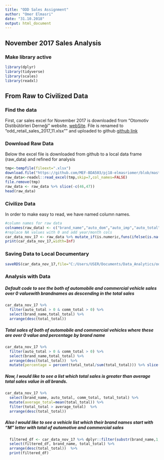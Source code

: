 ---
title: "ODD Sales Assignment"
author: "Omer Elmasri"
date: "31.10.2018"
output: html_document
---
## November 2017  Sales Analysis 


### Make library active
```{r message = FALSE}
library(dplyr)
library(tidyverse)
library(scales)
library(readxl)
```

## From Raw to Civilized Data

### Find the data
  First, car sales excel for November 2017 is downloaded from "Otomotiv Distibütörleri Derneği" website. [webSite](http://www.odd.org.tr/web_2837_1/neuralnetwork.aspx?type=36). 
  File is renamed to "odd_retail_sales_2017_11.xlsx"" and uploaded to github [github link](https://github.com/MEF-BDA503/pj18-elmasriomer) 

### Download Raw Data
  Below the excel file is downloaded from github to a local data frame (raw_data) and refined for analysis
```{r}
tmp<-tempfile(fileext=".xlsx")
download.file("https://github.com/MEF-BDA503/pj18-elmasriomer/blob/master/odd_retail_sales_2017_11.XLSX?raw=true",destfile=tmp,mode="wb")
raw_data<-readxl::read_excel(tmp,skip=7,col_names=FALSE)
file.remove(tmp)
raw_data <- raw_data %>% slice(-c(46,47))
head(raw_data)
```

### Civilize Data
In order to make easy to read, we have named column names. 
```{r}
#column names for raw data
colnames(raw_data) <- c("brand_name","auto_dom","auto_imp","auto_total","comm_dom","comm_imp","comm_total","total_dom","total_imp","total_total")
#replace NA values with 0 and add year/month cols
car_data_nov_17 <- raw_data %>% mutate_if(is.numeric,funs(ifelse(is.na(.),0,.)))%>% mutate(year=2017,month=11)
print(car_data_nov_17,width=Inf)
```

### Saving Data to Local Documentary
```{r}
saveRDS(car_data_nov_17,file="C:/Users/USER/Documents/Data_Analytics/odd_retail_sales_2017_11.rds")
```

### Analysis with Data 
##### Default code to see the both of automobile and commercial vehicle sales over 0 valuewith brandnames as descending in the total sales
```{r}
car_data_nov_17 %>% 
  filter(auto_total > 0 & comm_total > 0) %>%
  select(brand_name,total_total) %>%
  arrange(desc(total_total))

```

##### Total sales of both of automobile and commercial vehicles where these are over 0 value and percentage by brand name
```{r}
car_data_nov_17 %>% 
  filter(auto_total > 0 & comm_total > 0) %>%
  select(brand_name,total_total) %>%
  arrange(desc(total_total))  %>%
  mutate(percentage = percent(total_total/sum(total_total))) %>% slice(1:10)
```


##### Now, I would like to see a list which total sales is greater than average total sales value in all brands.
```{r}
car_data_nov_17 %>% 
  select(brand_name, auto_total, comm_total, total_total) %>%
  mutate(average_total=mean(total_total)) %>%  
  filter(total_total > average_total)  %>%
  arrange(desc(total_total)) 
```

##### Also I would like to see a vehicle list which their brand names start with "M" letter with total of automotive and commercial sales

```{r}
  filtered_df <- car_data_nov_17 %>% dplyr::filter(substr(brand_name,1,1) == "M")
  select(filtered_df, brand_name, total_total) %>%
  arrange(desc(total_total))  %>%
  print(filtered_df)

```

  